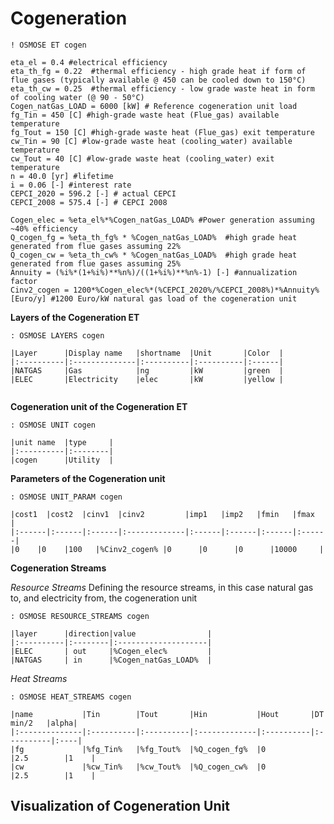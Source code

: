 # Cogeneration {-}

```rosmose
! OSMOSE ET cogen
```

```rosmose
eta_el = 0.4 #electrical efficiency
eta_th_fg = 0.22  #thermal efficiency - high grade heat if form of flue gases (typically available @ 450 can be cooled down to 150°C)
eta_th_cw = 0.25  #thermal efficiency - low grade waste heat in form of cooling water (@ 90 - 50°C)
Cogen_natGas_LOAD = 6000 [kW] # Reference cogeneration unit load 
fg_Tin = 450 [C] #high-grade waste heat (Flue_gas) available temperature 
fg_Tout = 150 [C] #high-grade waste heat (Flue_gas) exit temperature 
cw_Tin = 90 [C] #low-grade waste heat (cooling_water) available temperature 
cw_Tout = 40 [C] #low-grade waste heat (cooling_water) exit temperature 
n = 40.0 [yr] #lifetime
i = 0.06 [-] #interest rate
CEPCI_2020 = 596.2 [-] # actual CEPCI
CEPCI_2008 = 575.4 [-] # CEPCI 2008
```

```rosmose
Cogen_elec = %eta_el%*%Cogen_natGas_LOAD% #Power generation assuming ~40% efficiency
Q_cogen_fg = %eta_th_fg% * %Cogen_natGas_LOAD%  #high grade heat generated from flue gases assuming 22%
Q_cogen_cw = %eta_th_cw% * %Cogen_natGas_LOAD%  #high grade heat generated from flue gases assuming 25%
Annuity = (%i%*(1+%i%)**%n%)/((1+%i%)**%n%-1) [-] #annualization factor
Cinv2_cogen = 1200*%Cogen_elec%*(%CEPCI_2020%/%CEPCI_2008%)*%Annuity% [Euro/y] #1200 Euro/kW natural gas load of the cogeneration unit
```


**Layers of the Cogeneration ET**

```rosmose
: OSMOSE LAYERS cogen

|Layer      |Display name   |shortname  |Unit       |Color  |
|:----------|:--------------|:----------|:----------|:------|
|NATGAS     |Gas            |ng         |kW         |green  |
|ELEC       |Electricity    |elec       |kW         |yellow |
  
```

**Cogeneration unit of the Cogeneration ET**

```rosmose
: OSMOSE UNIT cogen

|unit name  |type     |
|:----------|:--------|
|cogen      |Utility  |
```

**Parameters of the Cogeneration unit**

```rosmose
: OSMOSE UNIT_PARAM cogen

|cost1  |cost2  |cinv1  |cinv2         |imp1   |imp2   |fmin   |fmax   |
|:------|:------|:------|:-------------|:------|:------|:------|:------|
|0    |0    |100   |%Cinv2_cogen% |0      |0      |0      |10000     |
```

**Cogeneration Streams**

*Resource Streams*
Defining the resource streams, in this case natural gas to, and electricity from, the cogeneration unit

```rosmose
: OSMOSE RESOURCE_STREAMS cogen

|layer      |direction|value                |
|:----------|:--------|:--------------------|
|ELEC       | out     |%Cogen_elec%         |
|NATGAS     | in      |%Cogen_natGas_LOAD%  |
```

*Heat Streams*

```rosmose
: OSMOSE HEAT_STREAMS cogen

|name           |Tin        |Tout       |Hin           |Hout       |DT min/2   |alpha|
|:--------------|:----------|:----------|:-------------|:----------|:----------|:----|
|fg             |%fg_Tin%   |%fg_Tout%  |%Q_cogen_fg%  |0          |2.5        |1    |
|cw             |%cw_Tin%   |%cw_Tout%  |%Q_cogen_cw%  |0          |2.5        |1    |
```

## Visualization of Cogeneration Unit {-}


















